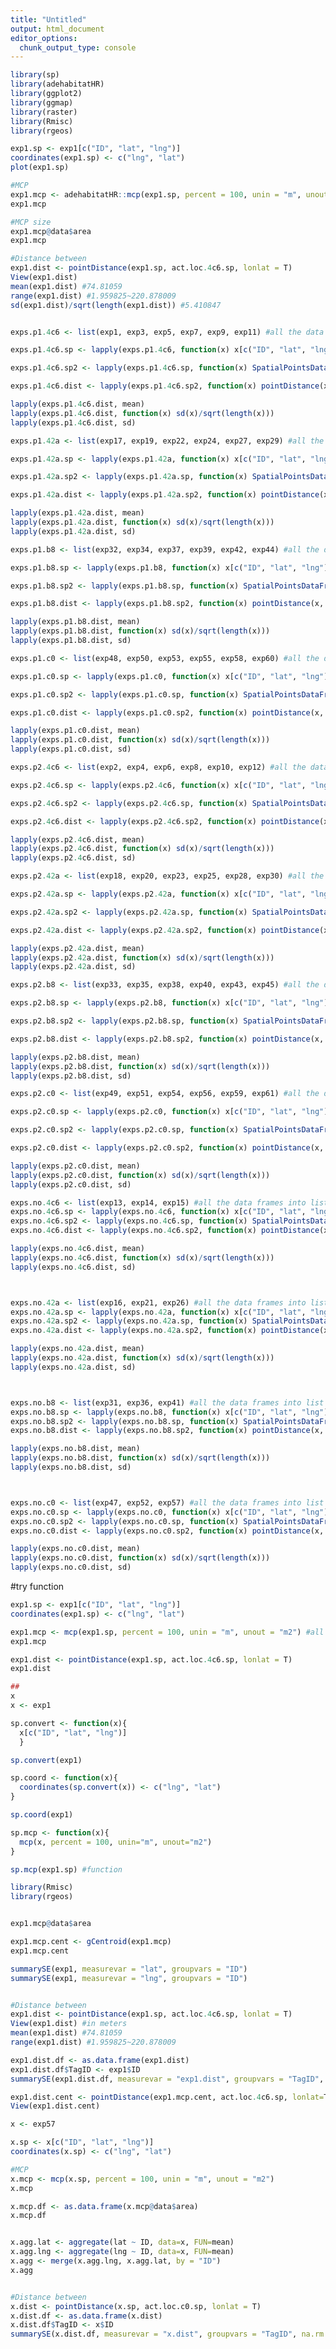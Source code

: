 ```yaml
---
title: "Untitled"
output: html_document
editor_options: 
  chunk_output_type: console
---
```

```r
library(sp)
library(adehabitatHR)
library(ggplot2)
library(ggmap)
library(raster)
library(Rmisc)
library(rgeos)
```



```r
exp1.sp <- exp1[c("ID", "lat", "lng")]
coordinates(exp1.sp) <- c("lng", "lat")
plot(exp1.sp) 

#MCP
exp1.mcp <- adehabitatHR::mcp(exp1.sp, percent = 100, unin = "m", unout = "m2") #all points used, no outliers excluded
exp1.mcp

#MCP size
exp1.mcp@data$area
exp1.mcp

#Distance between
exp1.dist <- pointDistance(exp1.sp, act.loc.4c6.sp, lonlat = T)
View(exp1.dist)
mean(exp1.dist) #74.81059
range(exp1.dist) #1.959825~220.878009
sd(exp1.dist)/sqrt(length(exp1.dist)) #5.410847


exps.p1.4c6 <- list(exp1, exp3, exp5, exp7, exp9, exp11) #all the data frames into list

exps.p1.4c6.sp <- lapply(exps.p1.4c6, function(x) x[c("ID", "lat", "lng")])

exps.p1.4c6.sp2 <- lapply(exps.p1.4c6.sp, function(x) SpatialPointsDataFrame(x[,c("lng", "lat")], x))

exps.p1.4c6.dist <- lapply(exps.p1.4c6.sp2, function(x) pointDistance(x, act.loc.4c6.sp, lonlat = T)) 

lapply(exps.p1.4c6.dist, mean)
lapply(exps.p1.4c6.dist, function(x) sd(x)/sqrt(length(x)))
lapply(exps.p1.4c6.dist, sd)
```

```r
exps.p1.42a <- list(exp17, exp19, exp22, exp24, exp27, exp29) #all the data frames into list

exps.p1.42a.sp <- lapply(exps.p1.42a, function(x) x[c("ID", "lat", "lng")])

exps.p1.42a.sp2 <- lapply(exps.p1.42a.sp, function(x) SpatialPointsDataFrame(x[,c("lng", "lat")], x))

exps.p1.42a.dist <- lapply(exps.p1.42a.sp2, function(x) pointDistance(x, act.loc.42a.sp, lonlat = T)) 

lapply(exps.p1.42a.dist, mean)
lapply(exps.p1.42a.dist, function(x) sd(x)/sqrt(length(x)))
lapply(exps.p1.42a.dist, sd)
```


```r
exps.p1.b8 <- list(exp32, exp34, exp37, exp39, exp42, exp44) #all the data frames into list

exps.p1.b8.sp <- lapply(exps.p1.b8, function(x) x[c("ID", "lat", "lng")])

exps.p1.b8.sp2 <- lapply(exps.p1.b8.sp, function(x) SpatialPointsDataFrame(x[,c("lng", "lat")], x))

exps.p1.b8.dist <- lapply(exps.p1.b8.sp2, function(x) pointDistance(x, act.loc.b8.sp, lonlat = T)) 

lapply(exps.p1.b8.dist, mean)
lapply(exps.p1.b8.dist, function(x) sd(x)/sqrt(length(x)))
lapply(exps.p1.b8.dist, sd)
```

```r
exps.p1.c0 <- list(exp48, exp50, exp53, exp55, exp58, exp60) #all the data frames into list

exps.p1.c0.sp <- lapply(exps.p1.c0, function(x) x[c("ID", "lat", "lng")])

exps.p1.c0.sp2 <- lapply(exps.p1.c0.sp, function(x) SpatialPointsDataFrame(x[,c("lng", "lat")], x))

exps.p1.c0.dist <- lapply(exps.p1.c0.sp2, function(x) pointDistance(x, act.loc.c0.sp, lonlat = T)) 

lapply(exps.p1.c0.dist, mean)
lapply(exps.p1.c0.dist, function(x) sd(x)/sqrt(length(x)))
lapply(exps.p1.c0.dist, sd)
```

```r
exps.p2.4c6 <- list(exp2, exp4, exp6, exp8, exp10, exp12) #all the data frames into list

exps.p2.4c6.sp <- lapply(exps.p2.4c6, function(x) x[c("ID", "lat", "lng")])

exps.p2.4c6.sp2 <- lapply(exps.p2.4c6.sp, function(x) SpatialPointsDataFrame(x[,c("lng", "lat")], x))

exps.p2.4c6.dist <- lapply(exps.p2.4c6.sp2, function(x) pointDistance(x, act.loc.4c6.sp, lonlat = T)) 

lapply(exps.p2.4c6.dist, mean)
lapply(exps.p2.4c6.dist, function(x) sd(x)/sqrt(length(x)))
lapply(exps.p2.4c6.dist, sd)
```

```r
exps.p2.42a <- list(exp18, exp20, exp23, exp25, exp28, exp30) #all the data frames into list

exps.p2.42a.sp <- lapply(exps.p2.42a, function(x) x[c("ID", "lat", "lng")])

exps.p2.42a.sp2 <- lapply(exps.p2.42a.sp, function(x) SpatialPointsDataFrame(x[,c("lng", "lat")], x))

exps.p2.42a.dist <- lapply(exps.p2.42a.sp2, function(x) pointDistance(x, act.loc.42a.sp, lonlat = T)) 

lapply(exps.p2.42a.dist, mean)
lapply(exps.p2.42a.dist, function(x) sd(x)/sqrt(length(x)))
lapply(exps.p2.42a.dist, sd)
```

```r
exps.p2.b8 <- list(exp33, exp35, exp38, exp40, exp43, exp45) #all the data frames into list

exps.p2.b8.sp <- lapply(exps.p2.b8, function(x) x[c("ID", "lat", "lng")])

exps.p2.b8.sp2 <- lapply(exps.p2.b8.sp, function(x) SpatialPointsDataFrame(x[,c("lng", "lat")], x))

exps.p2.b8.dist <- lapply(exps.p2.b8.sp2, function(x) pointDistance(x, act.loc.b8.sp, lonlat = T)) 

lapply(exps.p2.b8.dist, mean)
lapply(exps.p2.b8.dist, function(x) sd(x)/sqrt(length(x)))
lapply(exps.p2.b8.dist, sd)
```
```r
exps.p2.c0 <- list(exp49, exp51, exp54, exp56, exp59, exp61) #all the data frames into list

exps.p2.c0.sp <- lapply(exps.p2.c0, function(x) x[c("ID", "lat", "lng")])

exps.p2.c0.sp2 <- lapply(exps.p2.c0.sp, function(x) SpatialPointsDataFrame(x[,c("lng", "lat")], x))

exps.p2.c0.dist <- lapply(exps.p2.c0.sp2, function(x) pointDistance(x, act.loc.c0.sp, lonlat = T)) 

lapply(exps.p2.c0.dist, mean)
lapply(exps.p2.c0.dist, function(x) sd(x)/sqrt(length(x)))
lapply(exps.p2.c0.dist, sd)
```

```r
exps.no.4c6 <- list(exp13, exp14, exp15) #all the data frames into list
exps.no.4c6.sp <- lapply(exps.no.4c6, function(x) x[c("ID", "lat", "lng")])
exps.no.4c6.sp2 <- lapply(exps.no.4c6.sp, function(x) SpatialPointsDataFrame(x[,c("lng", "lat")], x))
exps.no.4c6.dist <- lapply(exps.no.4c6.sp2, function(x) pointDistance(x, act.loc.4c6.sp, lonlat = T)) 

lapply(exps.no.4c6.dist, mean)
lapply(exps.no.4c6.dist, function(x) sd(x)/sqrt(length(x)))
lapply(exps.no.4c6.dist, sd)



exps.no.42a <- list(exp16, exp21, exp26) #all the data frames into list
exps.no.42a.sp <- lapply(exps.no.42a, function(x) x[c("ID", "lat", "lng")])
exps.no.42a.sp2 <- lapply(exps.no.42a.sp, function(x) SpatialPointsDataFrame(x[,c("lng", "lat")], x))
exps.no.42a.dist <- lapply(exps.no.42a.sp2, function(x) pointDistance(x, act.loc.42a.sp, lonlat = T)) 

lapply(exps.no.42a.dist, mean)
lapply(exps.no.42a.dist, function(x) sd(x)/sqrt(length(x)))
lapply(exps.no.42a.dist, sd)



exps.no.b8 <- list(exp31, exp36, exp41) #all the data frames into list
exps.no.b8.sp <- lapply(exps.no.b8, function(x) x[c("ID", "lat", "lng")])
exps.no.b8.sp2 <- lapply(exps.no.b8.sp, function(x) SpatialPointsDataFrame(x[,c("lng", "lat")], x))
exps.no.b8.dist <- lapply(exps.no.b8.sp2, function(x) pointDistance(x, act.loc.b8.sp, lonlat = T)) 

lapply(exps.no.b8.dist, mean)
lapply(exps.no.b8.dist, function(x) sd(x)/sqrt(length(x)))
lapply(exps.no.b8.dist, sd)



exps.no.c0 <- list(exp47, exp52, exp57) #all the data frames into list
exps.no.c0.sp <- lapply(exps.no.c0, function(x) x[c("ID", "lat", "lng")])
exps.no.c0.sp2 <- lapply(exps.no.c0.sp, function(x) SpatialPointsDataFrame(x[,c("lng", "lat")], x))
exps.no.c0.dist <- lapply(exps.no.c0.sp2, function(x) pointDistance(x, act.loc.c0.sp, lonlat = T)) 

lapply(exps.no.c0.dist, mean)
lapply(exps.no.c0.dist, function(x) sd(x)/sqrt(length(x)))
lapply(exps.no.c0.dist, sd)
```


#try function
```r
exp1.sp <- exp1[c("ID", "lat", "lng")]
coordinates(exp1.sp) <- c("lng", "lat")

exp1.mcp <- mcp(exp1.sp, percent = 100, unin = "m", unout = "m2") #all points used, no outliers excluded
exp1.mcp

exp1.dist <- pointDistance(exp1.sp, act.loc.4c6.sp, lonlat = T)
exp1.dist

##
x
x <- exp1

sp.convert <- function(x){
  x[c("ID", "lat", "lng")]
  }

sp.convert(exp1)

sp.coord <- function(x){
  coordinates(sp.convert(x)) <- c("lng", "lat")
}

sp.coord(exp1)

sp.mcp <- function(x){
  mcp(x, percent = 100, unin="m", unout="m2")
}

sp.mcp(exp1.sp) #function


```


```r
library(Rmisc)
library(rgeos)


exp1.mcp@data$area

exp1.mcp.cent <- gCentroid(exp1.mcp)
exp1.mcp.cent

summarySE(exp1, measurevar = "lat", groupvars = "ID")
summarySE(exp1, measurevar = "lng", groupvars = "ID")


#Distance between
exp1.dist <- pointDistance(exp1.sp, act.loc.4c6.sp, lonlat = T) 
View(exp1.dist) #in meters
mean(exp1.dist) #74.81059
range(exp1.dist) #1.959825~220.878009

exp1.dist.df <- as.data.frame(exp1.dist)
exp1.dist.df$TagID <- exp1$ID
summarySE(exp1.dist.df, measurevar = "exp1.dist", groupvars = "TagID", na.rm = T)

exp1.dist.cent <- pointDistance(exp1.mcp.cent, act.loc.4c6.sp, lonlat=T) #only gives 1 value
View(exp1.dist.cent)


```
```r
x <- exp57

x.sp <- x[c("ID", "lat", "lng")]
coordinates(x.sp) <- c("lng", "lat")

#MCP
x.mcp <- mcp(x.sp, percent = 100, unin = "m", unout = "m2")
x.mcp

x.mcp.df <- as.data.frame(x.mcp@data$area)
x.mcp.df


x.agg.lat <- aggregate(lat ~ ID, data=x, FUN=mean)
x.agg.lng <- aggregate(lng ~ ID, data=x, FUN=mean)
x.agg <- merge(x.agg.lng, x.agg.lat, by = "ID")
x.agg


#Distance between
x.dist <- pointDistance(x.sp, act.loc.c0.sp, lonlat = T) 
x.dist.df <- as.data.frame(x.dist)
x.dist.df$TagID <- x$ID
summarySE(x.dist.df, measurevar = "x.dist", groupvars = "TagID", na.rm = T)

```

